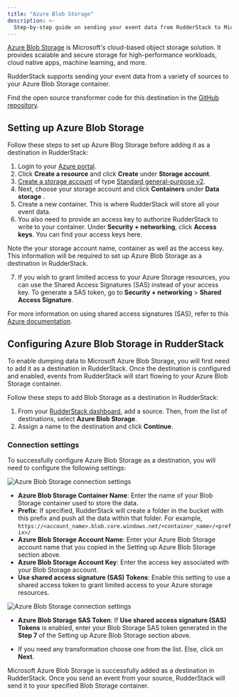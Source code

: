 ```yaml
---
title: "Azure Blob Storage"
description: >-
  Step-by-step guide on sending your event data from RudderStack to Microsoft Azure Blob Storage.
---
```


[Azure Blob Storage](https://azure.microsoft.com/en-in/services/storage/blobs/) is Microsoft's  cloud-based object storage solution. It provides scalable and secure storage for high-performance workloads, cloud native apps, machine learning, and more.

RudderStack supports sending your event data from a variety of sources to your Azure Blob Storage container.

<div class="infoBlock">
Find the open source transformer code for this destination in the <a href="https://github.com/rudderlabs/rudder-transformer/tree/master/v0/destinations/azure_blob">GitHub repository</a>.
</div>

## Setting up Azure Blob Storage

Follow these steps to set up Azure Blog Storage before adding it as a destination in RudderStack:

1. Login to your [Azure portal](https://portal.azure.com/).
2. Click **Create a resource** and click **Create** under **Storage account**.
3. <a href="https://docs.microsoft.com/en-us/azure/storage/common/storage-account-create?tabs=azure-portal">Create a storage account</a> of type <a href="https://docs.microsoft.com/en-us/azure/storage/common/storage-account-overview#types-of-storage-accounts">Standard general-purpose v2</a>.
4. Next, choose your storage account and click **Containers** under **Data storage** .
5. Create a new container. This is where RudderStack will store all your event data.
6. You also need to provide an access key to authorize RudderStack to write to your container. Under **Security + networking**, click **Access keys**. You can find your access keys here.

<div class="infoBlock">
Note the your storage account name, container as well as the access key. This information will be required to set up Azure Blob Storage as a destination in RudderStack.
</div>

7. If you wish to grant limited access to your Azure Storage resources, you can use the Shared Access Signatures (SAS) instead of your access key. To generate a SAS token, go to **Security + networking** > **Shared Access Signature**.

<div class="infoBlock">
For more information on using shared access signatures (SAS), refer to this <a href="https://docs.microsoft.com/en-us/azure/storage/common/storage-sas-overview">Azure documentation</a>.
</div>

## Configuring Azure Blob Storage in RudderStack

To enable dumping data to Microsoft Azure Blob Storage, you will first need to add it as a destination in RudderStack. Once the destination is configured and enabled, events from RudderStack will start flowing to your Azure Blob Storage container.

Follow these steps to add Blob Storage as a destination in RudderStack:

1. From your [RudderStack dashboard](https://app.rudderstack.com/), add a source. Then, from the list of destinations, select **Azure Blob Storage**.
2. Assign a name to the destination and click **Continue**.

### Connection settings

To successfully configure Azure Blob Storage as a destination, you will need to configure the following settings:

<img src="../../assets/event-stream-destinations/azure-blob-storage-connection-1.png" alt="Azure Blob Storage connection settings" />

- **Azure Blob Storage Container Name**: Enter the name of your Blob Storage container used to store the data.
- **Prefix**: If specified, RudderStack will create a folder in the bucket with this prefix and push all the data within that folder. For example, `https://<account_name>.blob.core.windows.net/<container_name>/<prefix>/`
- **Azure Blob Storage Account Name**: Enter your Azure Blob Storage account name that you copied in the <Link to="#setting-up-azure-blob-storage">Setting up Azure Blob Storage</Link> section above.
- **Azure Blob Storage Account Key**: Enter the access key associated with your Blob Storage account.
- **Use shared access signature (SAS) Tokens**: Enable this setting to use a shared access token to grant limited access to your Azure storage resources.

<img src="../../assets/event-stream-destinations/azure-blob-storage-connection-2.png" alt="Azure Blob Storage connection settings" />

- **Azure Blob Storage SAS Token**: If **Use shared access signature (SAS) Tokens** is enabled, enter your Blob Storage SAS token generated in the **Step 7** of the <Link to="#setting-up-azure-blob-storage">Setting up Azure Blob Storage</Link> section above.

- If you need any transformation choose one from the list. Else, click on **Next**.

Microsoft Azure Blob Storage is successfully added as a destination in RudderStack. Once you send an event from your source, RudderStack will send it to your specified Blob Storage container.